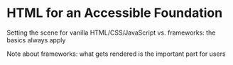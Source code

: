 
# HTML for an Accessible Foundation

Setting the scene for vanilla HTML/CSS/JavaScript vs. frameworks: the basics always apply

Note about frameworks: what gets rendered is the important part for users